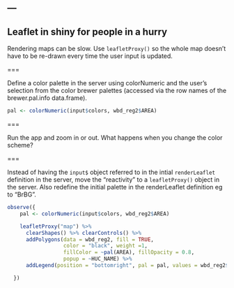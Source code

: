 ---
---

## Leaflet in shiny for people in a hurry

Rendering maps can be slow. Use `leafletProxy()` so the whole map doesn't have to be re-drawn every time the user input is updated. 

===

Define a color palette in the server using colorNumeric and the user's selection from the color brewer palettes (accessed via the row names of the brewer.pal.info data.frame).

```r
pal <- colorNumeric(input$colors, wbd_reg2$AREA)

```

===

Run the app and zoom in or out. What happens when you change the color scheme? 

===

Instead of having the `input$` object referred to in the intial `renderLeaflet` definition in the server, move the "reactivity" to a `leafletProxy()` object in the server. Also redefine the initial palette in the renderLeaflet definition eg to "BrBG". 

```r
observe({
    pal <- colorNumeric(input$colors, wbd_reg2$AREA)

    leafletProxy("map") %>%
      clearShapes() %>% clearControls() %>%
      addPolygons(data = wbd_reg2, fill = TRUE,
                  color = "black", weight =1,
                  fillColor = ~pal(AREA), fillOpacity = 0.8,
                  popup = ~HUC_NAME) %>%
      addLegend(position = "bottomright", pal = pal, values = wbd_reg2$AREA)

  })
```

